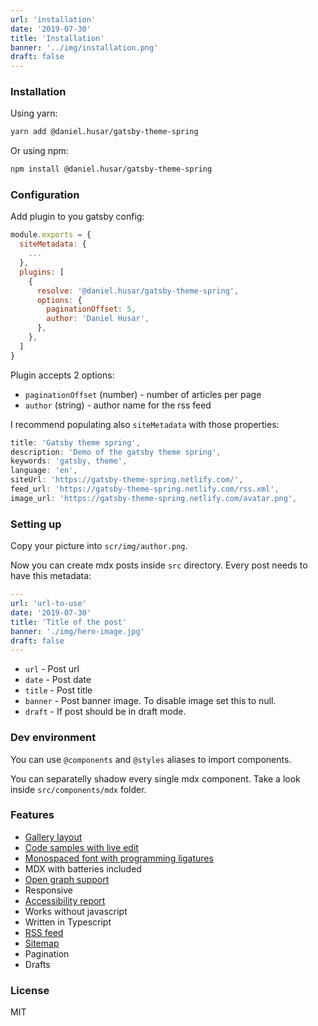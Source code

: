 ```yaml
---
url: 'installation'
date: '2019-07-30'
title: 'Installation'
banner: '../img/installation.png'
draft: false
---
```


### Installation

Using yarn:

```sh
yarn add @daniel.husar/gatsby-theme-spring
```

Or using npm:

```sh
npm install @daniel.husar/gatsby-theme-spring
```

### Configuration

Add plugin to you gatsby config:

```js:title=gatsby-config.js
module.exports = {
  siteMetadata: {
    ...
  },
  plugins: [
    {
      resolve: '@daniel.husar/gatsby-theme-spring',
      options: {
        paginationOffset: 5,
        author: 'Daniel Husar',
      },
    },
  ]
}
```

Plugin accepts 2 options:

 - `paginationOffset` (number) - number of articles per page
 - `author` (string) - author name for the rss feed

I recommend populating also `siteMetadata` with those properties:

```js
title: 'Gatsby theme spring',
description: 'Demo of the gatsby theme spring',
keywords: 'gatsby, theme',
language: 'en',
siteUrl: 'https://gatsby-theme-spring.netlify.com/',
feed_url: 'https://gatsby-theme-spring.netlify.com/rss.xml',
image_url: 'https://gatsby-theme-spring.netlify.com/avatar.png',
```

### Setting up

Copy your picture into `scr/img/author.png`.

Now you can create mdx posts inside `src` directory.
Every post needs to have this metadata:

```yaml
---
url: 'url-to-use'
date: '2019-07-30'
title: 'Title of the post'
banner: './img/hero-image.jpg'
draft: false
---
```

 - `url` - Post url
 - `date` - Post date
 - `title` - Post title
 - `banner` - Post banner image. To disable image set this to null.
 - `draft` - If post should be in draft mode.


### Dev environment

You can use `@components` and `@styles` aliases to import components.

You can separatelly shadow every single mdx component. Take a look inside `src/components/mdx` folder.

### Features

 - [Gallery layout](/components/#gallery)
 - [Code samples with live edit](/components/#simple-javascript-code-sample)
 - [Monospaced font with programming ligatures](https://github.com/tonsky/FiraCode)
 - MDX with batteries included
 - [Open graph support](https://developers.facebook.com/tools/debug/sharing/?q=https%3A%2F%2Fgatsby-theme-spring.netlify.com%2Ftypography%2F)
 - Responsive
 - [Accessibility report](https://travis-ci.org/danielhusar/gatsby-theme-spring/jobs/565790587)
 - Works without javascript
 - Written in Typescript
 - [RSS feed](/rss.xml)
 - [Sitemap](/sitemap.xml)
 - Pagination
 - Drafts

### License

MIT

